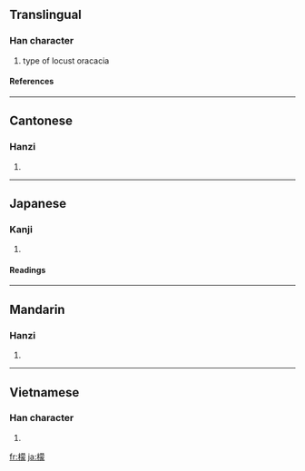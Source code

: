 ==Translingual==
===Han character===
{{Han char|rn=75|rad=木|as=14|sn=18|four=4493<sub>2</sub>|canj=木廿月人 (DTBO)}}
# type of locust oracacia
====References====
{{Han ref|kx=0558.120|dkj=15710|dj=0947.130|hdz=21299.090|uh=6AAC|ud=27308|bh=C263|bd=49763}}
----
==Cantonese==
===Hanzi===
{{yue-hanzi|jyut=|y=mung1}}
# {{defn|Cantonese}}
----
==Japanese==
===Kanji===
{{ja-kanji|grade=|rs=木14}}
# {{defn|Japanese}} 
====Readings====
{{ja-readings|on=[[ぼう]] (bō), [[も]] (mo)|kun=}}
----
==Mandarin==
===Hanzi===
{{cmn-hanzi|pin=[[dǎo]] ([[dao3]]), [[méng]] ([[meng2]])|wg=tao<sup>3</sup>, meng<sup>2</sup>}}
# {{defn|Mandarin}}
----
==Vietnamese==
===Han character===
{{vi-hantu|quạt}}
# {{defn|Vietnamese}}

[[fr:檬]]
[[ja:檬]]